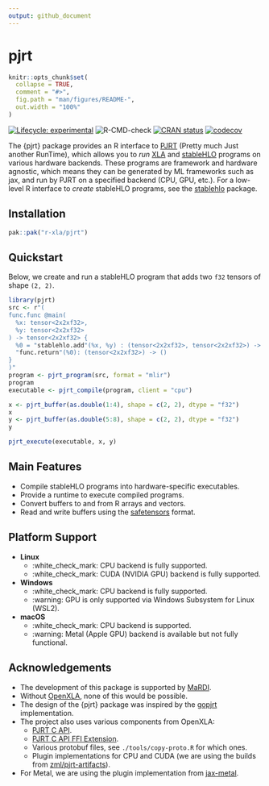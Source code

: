 ```yaml
---
output: github_document
---
```


# pjrt

```r
knitr::opts_chunk$set(
  collapse = TRUE,
  comment = "#>",
  fig.path = "man/figures/README-",
  out.width = "100%"
)
```

<!-- badges: start -->
[![Lifecycle: experimental](https://img.shields.io/badge/lifecycle-experimental-orange.svg)](https://lifecycle.r-lib.org/articles/stages.html#experimental)
![R-CMD-check](https://github.com/r-xla/pjrt/actions/workflows/R-CMD-check.yaml/badge.svg)
[![CRAN status](https://www.r-pkg.org/badges/version/pjrt)](https://CRAN.R-project.org/package=pjrt)
[![codecov](https://codecov.io/gh/r-xla/pjrt/branch/main/graph/badge.svg)](https://codecov.io/gh/r-xla/pjrt)
<!-- badges: end -->

The {pjrt} package provides an R interface to [PJRT](https://github.com/openxla/pjrt) (Pretty much Just another RunTime), which allows you to *run* [XLA](https://openxla.org/) and [stableHLO](https://openxla.org/stablehlo) programs on various hardware backends.
These programs are framework and hardware agnostic, which means they can be generated by ML frameworks such as jax, and run by PJRT on a specified backend (CPU, GPU, etc.).
For a low-level R interface to *create* stableHLO programs, see the [stablehlo](https://github.com/r-xla/stablehlo) package.

## Installation

```r
pak::pak("r-xla/pjrt")
```

## Quickstart

Below, we create and run a stableHLO program that adds two `f32` tensors of shape `(2, 2)`.

```r
library(pjrt)
src <- r"(
func.func @main(
  %x: tensor<2x2xf32>,
  %y: tensor<2x2xf32>
) -> tensor<2x2xf32> {
  %0 = "stablehlo.add"(%x, %y) : (tensor<2x2xf32>, tensor<2x2xf32>) -> tensor<2x2xf32>
  "func.return"(%0): (tensor<2x2xf32>) -> ()
}
)"
program <- pjrt_program(src, format = "mlir")
program
executable <- pjrt_compile(program, client = "cpu")

x <- pjrt_buffer(as.double(1:4), shape = c(2, 2), dtype = "f32")
x
y <- pjrt_buffer(as.double(5:8), shape = c(2, 2), dtype = "f32")
y

pjrt_execute(executable, x, y)
```

## Main Features

* Compile stableHLO programs into hardware-specific executables.
* Provide a runtime to execute compiled programs.
* Convert buffers to and from R arrays and vectors.
* Read and write buffers using the [safetensors](https://github.com/mlverse/safetensors) format.

## Platform Support

* **Linux**
  * :white_check_mark: CPU backend is fully supported.
  * :white_check_mark: CUDA (NVIDIA GPU) backend is fully supported.
* **Windows**
  * :white_check_mark: CPU backend is fully supported.
  * :warning: GPU is only supported via Windows Subsystem for Linux (WSL2).
* **macOS**
  * :white_check_mark: CPU backend is supported.
  * :warning: Metal (Apple GPU) backend is available but not fully functional.

## Acknowledgements

* The development of this package is supported by [MaRDI](https://www.mardi4nfdi.de/about/mission).
* Without [OpenXLA](https://openxla.org/), none of this would be possible.
* The design of the {pjrt} package was inspired by the [gopjrt](https://github.com/gomlx/gopjrt) implementation.
* The project also uses various components from OpenXLA:
  * [PJRT C API](https://github.com/openxla/xla/blob/main/xla/pjrt/c/pjrt_c_api.h).
  * [PJRT C API FFI Extension](https://github.com/openxla/xla/blob/main/xla/pjrt/c/pjrt_c_api_ffi_extension.h).
  * Various protobuf files, see `./tools/copy-proto.R` for which ones.
  * Plugin implementations for CPU and CUDA (we are using the builds from [zml/pjrt-artifacts](https://github.com/zml/pjrt-artifacts/)).
* For Metal, we are using the plugin implementation from [jax-metal](https://pypi.org/project/jax-metal/).
